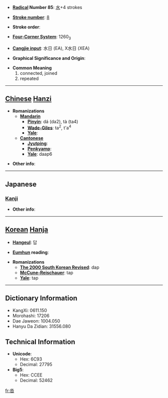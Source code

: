 * '''[[Wiktionary:Chinese radical index| Radical]] Number 85''': [[Wiktionary:Chinese radical index 水|水]]+4 strokes

* '''[[Wiktionary:Chinese total strokes index|Stroke number]]''': [[Wiktionary:Chinese total strokes index 8|8]]

* '''Stroke order''': 

* '''[[Wiktionary:Chinese four corner index|Four-Corner System]]''': 1260<sub>3</sub>

* '''[[Wiktionary:Chinese Cangjie index|Cangjie input]]''': 水日 (EA), X水日 (XEA)

* '''Graphical Significance and Origin''': 

* '''Common Meaning'''
*#connected, joined
*# repeated


----

== [[Chinese]] [[Hanzi]] ==

* '''Romanizations'''
** '''[[Mandarin]]'''
*** '''[[Pinyin]]''': dá (da2), tà (ta4)
*** '''[[Wade-Giles]]''': ta<sup>2</sup>, t'a<sup>4</sup>
*** '''[[Yale]]''': 
** '''[[Cantonese]]'''
*** '''[[Jyutping]]''':
*** '''[[Penkyamp]]''': 
*** '''[[Yale]]''': daap6

* '''Other info''': 

----

==Japanese==
===[[Kanji]]===
{{kanji|on readings=[[とう]] (tō)
|kun readings=[[くつ]] (kutsu)
}}

* '''Other info''':  

----

== [[Korean]] [[Hanja]] ==

* '''[[Hangeul]]''': 답

* '''[[Eumhun]] reading''': 

* '''Romanizations'''
** '''[[The 2000 South Korean Revised Romanization|The 2000 South Korean Revised]]''': dap
** '''[[McCune-Reischauer]]''': tap
** '''[[Yale]]''': tap

----

== Dictionary Information ==

* KangXi: 0611.150
* Morohashi: 17206
* Dae Jaweon: 1004.050
* Hanyu Da Zidian: 31556.080

== Technical Information ==

* '''Unicode''':
** Hex: 6C93
** Decimal: 27795
* '''Big5''':
** Hex: CCEE
** Decimal: 52462

[[fr:沓]]
